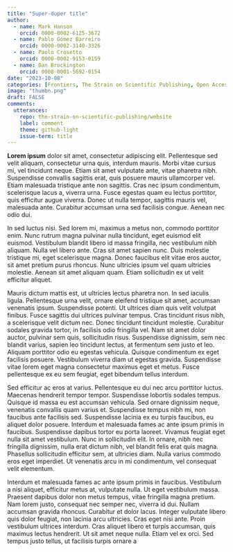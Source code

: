```yaml
---
title: "Super-duper title"
author:
  - name: Mark Hanson
    orcid: 0000-0002-6125-3672
  - name: Pablo Gómez Barreiro
    orcid: 0000-0002-3140-3326
  - name: Paolo Crosetto
    orcid: 0000-0002-9153-0159
  - name: Dan Brockington
    orcid: 0000-0001-5692-0154  
date: "2023-10-08"
categories: [Frontiers, The Strain on Scientific Publishing, Open Access]
image: "thumbn.png"
draft: FALSE
comments:
  utterances: 
    repo: the-strain-on-scientific-publishing/website
    label: comment
    theme: github-light
    issue-term: title
---
```


**Lorem ipsum** dolor sit amet, consectetur adipiscing elit. Pellentesque sed velit aliquam, consectetur urna quis, interdum mauris. Morbi vitae cursus mi, vel tincidunt neque. Etiam sit amet vulputate ante, vitae pharetra nibh. Suspendisse convallis sagittis erat, quis posuere mauris ullamcorper vel. Etiam malesuada tristique ante non sagittis. Cras nec ipsum condimentum, scelerisque lacus a, viverra urna. Fusce egestas quam eu lectus porttitor, quis efficitur augue viverra. Donec ut nulla tempor, sagittis mauris vel, malesuada ante. Curabitur accumsan urna sed facilisis congue. Aenean nec odio dui.

In sed luctus nisi. Sed lorem mi, maximus a metus non, commodo porttitor enim. Nunc rutrum magna pulvinar nulla tincidunt, eget euismod elit euismod. Vestibulum blandit libero id massa fringilla, nec vestibulum nibh aliquam. Nulla vel libero ante. Cras sit amet sapien nunc. Duis molestie tristique mi, eget scelerisque magna. Donec faucibus elit vitae eros auctor, sit amet pretium purus rhoncus. Nunc ultricies ipsum vel quam ultricies molestie. Aenean sit amet aliquam quam. Etiam sollicitudin ex ut velit efficitur aliquet.

Mauris dictum mattis est, ut ultricies lectus pharetra non. In sed iaculis ligula. Pellentesque urna velit, ornare eleifend tristique sit amet, accumsan venenatis ipsum. Suspendisse potenti. Ut ultrices diam quis velit volutpat finibus. Fusce sagittis dui ultrices pulvinar tempus. Cras tincidunt risus nibh, a scelerisque velit dictum nec. Donec tincidunt tincidunt molestie. Curabitur sodales gravida tortor, in facilisis odio fringilla vel. Nam sit amet dolor auctor, pulvinar sem quis, sollicitudin risus. Suspendisse dignissim, sem nec blandit varius, sapien leo tincidunt lectus, at fermentum sem justo et leo. Aliquam porttitor odio eu egestas vehicula. Quisque condimentum ex eget facilisis posuere. Vestibulum viverra diam ut egestas gravida. Suspendisse vitae lorem eget magna consectetur maximus eget et metus. Fusce pellentesque ex eu sem feugiat, eget bibendum tellus interdum.

Sed efficitur ac eros at varius. Pellentesque eu dui nec arcu porttitor luctus. Maecenas hendrerit tempor tempor. Suspendisse lobortis sodales tempus. Quisque id massa eu est accumsan vehicula. Sed ornare dignissim neque, venenatis convallis quam varius et. Suspendisse tempus nibh mi, non faucibus ante facilisis sed. Suspendisse lacinia ex eu turpis faucibus, eu aliquet dolor posuere. Interdum et malesuada fames ac ante ipsum primis in faucibus. Suspendisse dapibus tortor eu porta laoreet. Vivamus feugiat eget nulla sit amet vestibulum. Nunc in sollicitudin elit. In ornare, nibh nec fringilla dignissim, nulla erat dictum nibh, vel blandit felis erat quis magna. Phasellus sollicitudin efficitur sem, at ultricies diam. Nulla varius commodo eros eget imperdiet. Ut venenatis arcu in mi condimentum, vel consequat velit elementum.

Interdum et malesuada fames ac ante ipsum primis in faucibus. Vestibulum a nisi aliquet, efficitur metus at, vulputate nulla. Ut eget vestibulum massa. Praesent dapibus dolor non metus tempus, vitae fringilla magna pretium. Nam lorem justo, consequat nec semper nec, viverra id dui. Nullam accumsan gravida rhoncus. Curabitur et dolor lacus. Integer vulputate libero quis dolor feugiat, non lacinia arcu ultricies. Cras eget nisi ante. Proin vestibulum ultrices interdum. Cras aliquet libero et turpis accumsan, quis maximus lectus hendrerit. Ut sit amet neque nulla. Etiam vel ex orci. Sed tempus justo tellus, ut facilisis turpis ornare a
